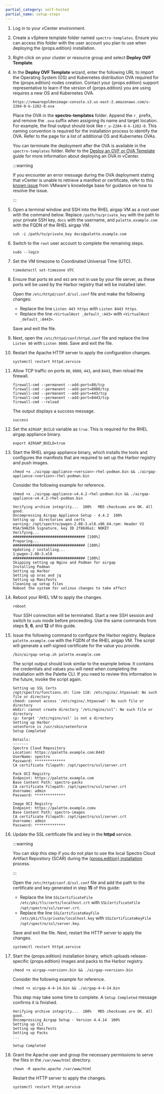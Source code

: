 ```yaml
---
partial_category: self-hosted
partial_name: setup-steps
---
```


1.  Log in to your vCenter environment.

2.  Create a vSphere template folder named `spectro-templates`. Ensure you can access this folder with the user account
    you plan to use when deploying the {props.edition} installation.

3.  Right-click on your cluster or resource group and select **Deploy OVF Template**.

4.  In the **Deploy OVF Template** wizard, enter the following URL to import the Operating System (OS) and Kubernetes
    distribution OVA required for the {props.edition} nodes creation. Contact your {props.edition} support representative to learn if
    the version of {props.edition} you are using requires a new OS and Kubernetes OVA.

    ```url
    https://vmwaregoldenimage-console.s3.us-east-2.amazonaws.com/u-2204-0-k-1282-0.ova
    ```

    Place the OVA in the **spectro-templates** folder. Append the `r_` prefix, and remove the `.ova` suffix when
    assigning its name and target location. For example, the final output should look like `r_u-2204-0-k-1282-0`. This
    naming convention is required for the installation process to identify the OVA. Refer to the
    <VersionedLink text="Additional Packs" url="/enterprise-version/install-palette/airgap/supplemental-packs/" /> page for a list of additional OS and
    Kubernetes OVAs.

    You can terminate the deployment after the OVA is available in the `spectro-templates` folder. Refer to the
    [Deploy an OVF or OVA Template](https://docs.vmware.com/en/VMware-vSphere/8.0/vsphere-vm-administration/GUID-AFEDC48B-C96F-4088-9C1F-4F0A30E965DE.html)
    guide for more information about deploying an OVA in vCenter.

    :::warning

    If you encounter an error message during the OVA deployment stating that vCenter is unable to retrieve a manifest or
    certificate, refer to this [known issue](https://kb.vmware.com/s/article/79986) from VMware's knowledge base for
    guidance on how to resolve the issue.

    :::

5.  Open a terminal window and SSH into the RHEL airgap VM as a root user with the command below. Replace
    `/path/to/private_key` with the path to your private SSH key, `docs` with the username, and `palette.example.com`
    with the FQDN of the RHEL airgap VM.

    ```shell
    ssh -i /path/to/private_key docs@palette.example.com
    ```

6.  Switch to the `root` user account to complete the remaining steps.

    ```shell
    sudo --login
    ```

7.  Set the VM timezone to Coordinated Universal Time (UTC).

    ```shell
    timedatectl set-timezone UTC
    ```

8.  Ensure that ports `80` and `443` are not in use by your file server, as these ports will be used by the Harbor
    registry that will be installed later.

    Open the `/etc/httpd/conf.d/ssl.conf` file and make the following changes:

    - Replace the line `Listen 443 https` with `Listen 8443 https`.
    - Replace the line `<VirtualHost _default_:443>` with `<VirtualHost _default_:8443>`.

    Save and exit the file.

9.  Next, open the `/etc/httpd/conf/httpd.conf` file and replace the line `Listen 80` with `Listen 8080`. Save and exit
    the file.

10. Restart the Apache HTTP server to apply the configuration changes.

    ```shell
    systemctl restart httpd.service
    ```

11. Allow TCP traffic on ports `80`, `8080`, `443`, and `8443`, then reload the firewall.

    ```shell
    firewall-cmd --permanent --add-port=80/tcp
    firewall-cmd --permanent --add-port=8080/tcp
    firewall-cmd --permanent --add-port=443/tcp
    firewall-cmd --permanent --add-port=8443/tcp
    firewall-cmd --reload
    ```

    The output displays a success message.

    ```text hideClipboard
    success
    ```

12. Set the `AIRGAP_BUILD` variable as `true`. This is required for the RHEL airgap appliance binary.

    ```shell
    export AIRGAP_BUILD=true
    ```

13. Start the RHEL airgap appliance binary, which installs the tools and configures the manifests that are required to
    set up the Harbor registry and push images.

    ```shell
    chmod +x ./airgap-appliance-<version>-rhel-podman.bin && ./airgap-appliance-<version>-rhel-podman.bin
    ```

    Consider the following example for reference.

    ```shell
    chmod +x ./airgap-appliance-v4.4.2-rhel-podman.bin && ./airgap-appliance-v4.4.2-rhel-podman.bin
    ```

    ```text hideClipboard
    Verifying archive integrity...  100%   MD5 checksums are OK. All good.
    Uncompressing Airgap Appliance Setup - 4.4.2  100%
    Setting up  directories and certs
    warning: /opt/spectro/pwgen-2.08-3.el8.x86_64.rpm: Header V3 RSA/SHA256 Signature, key ID 2f86d6a1: NOKEY
    Verifying...                          ################################# [100%]
    Preparing...                          ################################# [100%]
    Updating / installing...
    1:pwgen-2.08-3.el8                 ################################# [100%]
    Skipping setting up Nginx and Podman for airgap
    Installing Podman
    Setting up Harbor
    Setting up oras and jq
    Setting up Manifests
    Cleaning up setup files
    Reboot the system for selinux changes to take effect
    ```

14. Reboot your RHEL VM to apply the changes.

    ```shell
    reboot
    ```

    <!-- prettier-ignore -->
    Your SSH connection will be terminated. Start a new SSH session and switch to `sudo` mode before proceeding. Use
    the same commands from steps **5**, **6**, and **12** of this guide.

15. Issue the following command to configure the Harbor registry. Replace `palette.example.com` with the FQDN of the
    RHEL airgap VM. The script will generate a self-signed certificate for the value you provide.

    ```shell
    /bin/airgap-setup.sh palette.example.com
    ```

    The script output should look similar to the example below. It contains the credentials and values you will need when
    completing the installation with the Palette CLI. If you need to review this information in the future, invoke the
    script again.

    ```text hideClipboard
    Setting up SSL Certs
    /opt/spectro/functions.sh: line 118: /etc/nginx/.htpasswd: No such file or directory
    chmod: cannot access '/etc/nginx/.htpasswd': No such file or directory
    mkdir: cannot create directory ‘/etc/nginx/ssl’: No such file or directory
    cp: target '/etc/nginx/ssl' is not a directory
    Setting up Harbor
    setenforce is /usr/sbin/setenforce
    Setup Completed

    Details:
    -------
    Spectro Cloud Repository
    Location: https://palette.example.com:8443
    UserName: spectro
    Password: **************
    CA certificate filepath: /opt/spectro/ssl/server.crt

    Pack OCI Registry
    Endpoint: https://palette.example.com
    Base Content Path: spectro-packs
    CA certificate Filepath: /opt/spectro/ssl/server.crt
    Username: admin
    Password: **************

    Image OCI Registry
    Endpoint: https://palette.example.comv
    Base Content Path: spectro-images
    CA certificate Filepath: /opt/spectro/ssl/server.crt
    Username: admin
    Password: **************
    ```

16. Update the SSL certificate file and key in the **httpd** service.

    :::warning

    You can skip this step if you do not plan to use the local Spectro Cloud Artifact Repository (SCAR) during the
    [{props.edition} installation](#next-steps) process.

    :::

    Open the `/etc/httpd/conf.d/ssl.conf` file and add the path to the certificate and key generated in step **15** of
    this guide:

    - Replace the line `SSLCertificateFile /etc/pki/tls/certs/localhost.crt` with
      `SSLCertificateFile  /opt/spectro/ssl/server.crt`.
    - Replace the line `SSLCertificateKeyFile /etc/pki/tls/private/localhost.key` with
      `SSLCertificateKeyFile /opt/spectro/ssl/server.key`.

    Save and exit the file. Next, restart the HTTP server to apply the changes.

    ```shell
    systemctl restart httpd.service
    ```

17. Start the {props.edition} installation binary, which uploads release-specific {props.edition} images and packs to the Harbor registry.

    ```shell
    chmod +x airgap-<version>.bin && ./airgap-<version>.bin
    ```
    
    Consider the following example for reference.

    ```shell
    chmod +x airgap-4-4-14.bin && ./airgap-4-4-14.bin
    ```

    This step may take some time to complete. A `Setup Completed` message confirms it is finished.

    ```text hideClipboard {8}
    Verifying archive integrity...  100%   MD5 checksums are OK. All good.
    Uncompressing Airgap Setup - Version 4.4.14  100%
    Setting up CLI
    Setting up Manifests
    Setting up Packs
    ...

    Setup Completed
    ```

18. Grant the Apache user and group the necessary permissions to serve the files in the `/var/www/html` directory.

    ```shell
    chown -R apache.apache /var/www/html
    ```

    Restart the HTTP server to apply the changes.

    ```shell
    systemctl restart httpd.service
    ```
